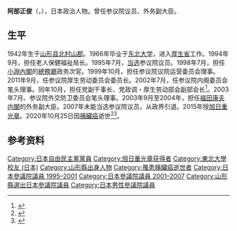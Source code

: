 {{Infobox Officeholder
| name  = 阿部 正俊
| original_name = 
| native_name_lang = 
| image =
| imagesize = 250px
|office     = {{JPN}}[[參議院_(日本)|參議院]]議員
|term_start  = 1995年7月24日
|term_end   = 2007年7月28日
|predecessor = 
|successor   = 
|constituency= [[山形縣選舉區|山形縣選舉區]]
| birth_date = {{birth date|1942|11|4}}
| birth_place = {{JPN}}[[山形縣|山形縣]][[北村山郡|北村山郡]][[小田島村|小田島村]]<br>（現[[東根市|東根市]]）
| death_date= {{death date and age|2020|10|25|1942|11|4}}
| death_place = {{JPN}}[[東京都|東京都]]
| spouse =
| parents=
|relatives=
| children=
|occupation = [[厚生省|厚生省]][[公務員|公務員]]
| party =（[[無党籍|無党籍]]→）<br>[[自由民主党_(日本)|自由民主党]]
| signature = 
|alma_mater=[[東北大学_(日本)|東北大学]]法学部
|website=
}}
'''阿部正俊'''（{{jpn|j=阿部 正俊|hg=あべ まさとし|rm=Abe Masatoshi|f=y}}，{{bd|1942年|11月4日|2020年|10月25日|catIdx=Abe}}），日本政治人物。曾任参议院议员、外务副大臣。

==生平==
1942年生于[[山形县|山形县]][[北村山郡|北村山郡]]。1966年毕业于[[东北大学_(日本)|东北大学]]，进入[[厚生省|厚生省]]工作。1994年9月，担任老人保健福祉局长。1995年7月，[[第17屆日本參議院議員通常選舉|当选]]参议院议员。1998年7月，担任[[小淵內閣|小淵內閣]]的[[總務廳_(日本)|總務廳]]政务次官。1999年10月，担任参议院议院运营委员会理事。2011年9月，任参议院厚生劳动委员会委员长。2002年7月，任参议院内阁委员会笔头理事。同年10月，担任党副干事长、党政调・厚生劳动部会副部会长<ref>{{cite web |title=外務副大臣 |url=https://www.kantei.go.jp/jp/koizumifukudaijin/030925/09abe.html |publisher=首相官邸 |accessdate=2020-11-06 |language=ja |archive-date=2020-02-20 |archive-url=https://web.archive.org/web/20200220011057/https://www.kantei.go.jp/jp/koizumifukudaijin/030925/09abe.html |dead-url=no }}</ref>。2003年7月、参议院外交防卫委员会笔头理事。2003年9月至2004年，担任[[福田康夫内閣|福田康夫内閣]]的外务副大臣。2007年未能当选参议院议员，从政界引退。2015年授[[旭日章|旭日重光章]]。2020年10月25日因[[胰臟癌|胰臟癌]]逝世<ref>{{cite web |title=阿部正俊氏が死去　元参院議員 |url=https://www.nikkei.com/article/DGXMZO65494130X21C20A0CZ8000/ |publisher=[[日本经济新闻|日本经济新闻]] |language=ja |date=2020-10-27 |access-date=2020-11-06 |archive-date=2020-11-09 |archive-url=https://web.archive.org/web/20201109011500/https://www.nikkei.com/article/DGXMZO65494130X21C20A0CZ8000/ |dead-url=no }}</ref><ref>{{cite web |title=阿部正俊さん死去 |url=https://www.asahi.com/articles/DA3S14674308.html |publisher=[[朝日新闻|朝日新闻]] |language=ja |date=2020-10-28 |access-date=2020-11-06 |archive-date=2020-12-12 |archive-url=https://web.archive.org/web/20201212001459/https://www.asahi.com/articles/DA3S14674308.html |dead-url=no }}</ref>。
==参考资料==
{{reflist}}

{{Authority control}}
{{DEFAULTSORT:Abe Masatoshi}}
[[Category:日本自由民主黨黨員|Category:日本自由民主黨黨員]]
[[Category:旭日重光章获得者|Category:旭日重光章获得者]]
[[Category:東北大學校友_(日本)|Category:東北大學校友 (日本)]]
[[Category:山形縣出身人物|Category:山形縣出身人物]]
[[Category:罹患胰臟癌逝世者|Category:罹患胰臟癌逝世者]]
[[Category:日本參議院議員_1995–2001|Category:日本參議院議員 1995–2001]]
[[Category:日本參議院議員_2001–2007|Category:日本參議院議員 2001–2007]]
[[Category:山形縣選出日本參議院議員|Category:山形縣選出日本參議院議員]]
[[Category:日本男性參議院議員|Category:日本男性參議院議員]]